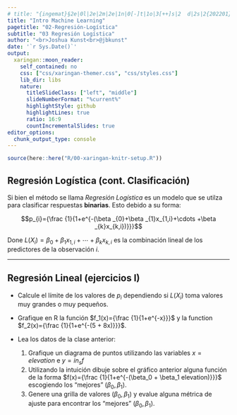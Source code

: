 ```yaml
---
# title: "{ingemat}§2e|0l|2e|2m|2e|1n|0[-]t|1o|3[++]s|2  d|2s|2{202201}[26°c[10°c]"
title: "Intro Machine Learning"
pagetitle: "02-Regresión-Logística"
subtitle: "03 Regresión Logística"
author: "<br>Joshua Kunst<br>@jbkunst"
date: '`r Sys.Date()`'
output:
  xaringan::moon_reader:
    self_contained: no
    css: ["css/xaringan-themer.css", "css/styles.css"]
    lib_dir: libs    
    nature:
      titleSlideClass: ["left", "middle"]
      slideNumberFormat: "%current%"
      highlightStyle: github
      highlightLines: true
      ratio: 16:9
      countIncrementalSlides: true
editor_options: 
  chunk_output_type: console
---
```



```r
source(here::here("R/00-xaringan-knitr-setup.R"))
```

## Regresión Logística (cont. Clasificación)

Si bien el método se llama _Regresión Logística_ es un modelo que se
utilza para clasificar respuestas **binarias**. Esto debido a su forma:

$$p_{i}={\frac {1}{1+e^{-(\beta _{0}+\beta _{1}x_{1,i}+\cdots +\beta _{k}x_{k,i})}}}$$

Done $L(X_i) = \beta _{0}+\beta _{1}x_{1,i}+\cdots +\beta _{k}x_{k,i}$ es la combinación lineal de los predictores de la observación $i$.

---

## Regresión Lineal (ejercicios I)

- Calcule el límite de los valores de $p_i$ dependiendo si $L(X_i)$ toma valores muy grandes o muy pequeños.
- Grafique en R la función $f_1(x)={\frac {1}{1+e^{-x}}}$ y la function $f_2(x)={\frac {1}{1+e^{-(5 + 8x)}}}$.

- Lea los datos de la clase anterior:

  1. Grafique un diagrama de puntos utilizando las variables $x = elevation$ e $y = in_sf$
  1. Utilizando la intuición dibuje sobre el gráfico anterior alguna función de la forma $f(x)={\frac {1}{1+e^{-(\beta_0 + \beta_1 elevation)}}}$ escogiendo los "mejores" $(\beta_0, \beta_1)$.
  1. Genere una grilla de valores $(\beta_0, \beta_1)$ y evalue alguna métrica de ajuste para encontrar
los "mejores" $(\beta_0, \beta_1)$.






